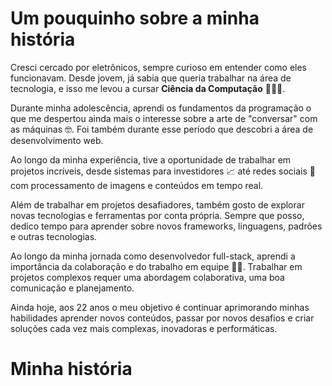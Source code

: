 # Um pouquinho sobre a minha história

Cresci cercado por eletrônicos, sempre curioso em entender como eles funcionavam.
Desde jovem, já sabia que queria trabalhar na área de tecnologia, e isso me levou a
cursar **Ciência da Computação** 👨🏻‍💻.

Durante minha adolescência, aprendi os fundamentos da programação o que me despertou ainda mais o
interesse sobre a arte de "conversar" com as máquinas 🤓. Foi também durante esse período que
descobri a área de desenvolvimento web.

Ao longo da minha experiência, tive a oportunidade de trabalhar em projetos incríveis,
desde sistemas para investidores 📈 até redes sociais 📱 com processamento de imagens e conteúdos em tempo real.

Além de trabalhar em projetos desafiadores, também gosto de explorar novas tecnologias e
ferramentas por conta própria. Sempre que posso, dedico tempo para aprender sobre novos
frameworks, linguagens, padrões e outras tecnologias.

Ao longo da minha jornada como desenvolvedor full-stack, aprendi a importância
da colaboração e do trabalho em equipe <span className="inline-block">🤜🤛</span>.
Trabalhar em projetos complexos requer uma abordagem colaborativa, uma boa comunicação
e planejamento.

Ainda hoje, aos 22 anos o meu objetivo é continuar aprimorando minhas habilidades
aprender novos conteúdos, passar por novos desafios e criar soluções cada vez mais
complexas, inovadoras e performáticas.

# <span className="hidden"> Minha história</span>
